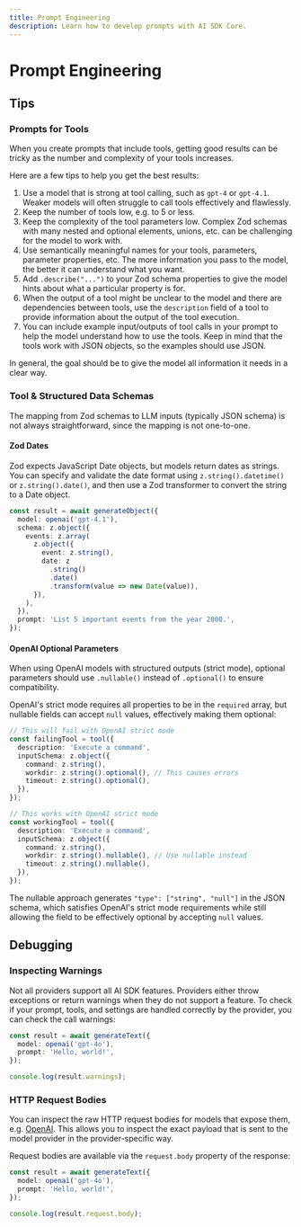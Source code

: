 ```yaml
---
title: Prompt Engineering
description: Learn how to develop prompts with AI SDK Core.
---
```


# Prompt Engineering

## Tips

### Prompts for Tools

When you create prompts that include tools, getting good results can be tricky as the number and complexity of your tools increases.

Here are a few tips to help you get the best results:

1. Use a model that is strong at tool calling, such as `gpt-4` or `gpt-4.1`. Weaker models will often struggle to call tools effectively and flawlessly.
1. Keep the number of tools low, e.g. to 5 or less.
1. Keep the complexity of the tool parameters low. Complex Zod schemas with many nested and optional elements, unions, etc. can be challenging for the model to work with.
1. Use semantically meaningful names for your tools, parameters, parameter properties, etc. The more information you pass to the model, the better it can understand what you want.
1. Add `.describe("...")` to your Zod schema properties to give the model hints about what a particular property is for.
1. When the output of a tool might be unclear to the model and there are dependencies between tools, use the `description` field of a tool to provide information about the output of the tool execution.
1. You can include example input/outputs of tool calls in your prompt to help the model understand how to use the tools. Keep in mind that the tools work with JSON objects, so the examples should use JSON.

In general, the goal should be to give the model all information it needs in a clear way.

### Tool & Structured Data Schemas

The mapping from Zod schemas to LLM inputs (typically JSON schema) is not always straightforward, since the mapping is not one-to-one.

#### Zod Dates

Zod expects JavaScript Date objects, but models return dates as strings.
You can specify and validate the date format using `z.string().datetime()` or `z.string().date()`,
and then use a Zod transformer to convert the string to a Date object.

```ts highlight="7-10"
const result = await generateObject({
  model: openai('gpt-4.1'),
  schema: z.object({
    events: z.array(
      z.object({
        event: z.string(),
        date: z
          .string()
          .date()
          .transform(value => new Date(value)),
      }),
    ),
  }),
  prompt: 'List 5 important events from the year 2000.',
});
```

#### OpenAI Optional Parameters

When using OpenAI models with structured outputs (strict mode), optional parameters should use `.nullable()` instead of `.optional()` to ensure compatibility.

OpenAI's strict mode requires all properties to be in the `required` array, but nullable fields can accept `null` values, effectively making them optional:

```ts highlight="6,7,16,17"
// This will fail with OpenAI strict mode
const failingTool = tool({
  description: 'Execute a command',
  inputSchema: z.object({
    command: z.string(),
    workdir: z.string().optional(), // This causes errors
    timeout: z.string().optional(),
  }),
});

// This works with OpenAI strict mode
const workingTool = tool({
  description: 'Execute a command',
  inputSchema: z.object({
    command: z.string(),
    workdir: z.string().nullable(), // Use nullable instead
    timeout: z.string().nullable(),
  }),
});
```

The nullable approach generates `"type": ["string", "null"]` in the JSON schema, which satisfies OpenAI's strict mode requirements while still allowing the field to be effectively optional by accepting `null` values.

## Debugging

### Inspecting Warnings

Not all providers support all AI SDK features.
Providers either throw exceptions or return warnings when they do not support a feature.
To check if your prompt, tools, and settings are handled correctly by the provider, you can check the call warnings:

```ts
const result = await generateText({
  model: openai('gpt-4o'),
  prompt: 'Hello, world!',
});

console.log(result.warnings);
```

### HTTP Request Bodies

You can inspect the raw HTTP request bodies for models that expose them, e.g. [OpenAI](/providers/ai-sdk-providers/openai).
This allows you to inspect the exact payload that is sent to the model provider in the provider-specific way.

Request bodies are available via the `request.body` property of the response:

```ts highlight="6"
const result = await generateText({
  model: openai('gpt-4o'),
  prompt: 'Hello, world!',
});

console.log(result.request.body);
```
